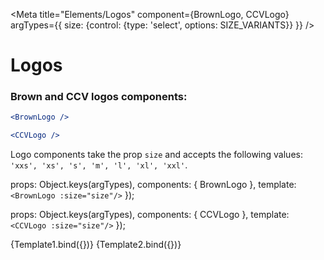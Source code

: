 
<Meta 
    title="Elements/Logos" 
    component={BrownLogo, CCVLogo}
    argTypes={{
        size: {control: {type: 'select', options: SIZE_VARIANTS}}
    }}
/>

# Logos

<ArgsTable story="Brown" />

### Brown and CCV logos components:
```jsx
<BrownLogo />
```
```jsx
<CCVLogo />
```

Logo components take the prop `size` and accepts the following values:
`'xxs', 'xs', 's', 'm', 'l', 'xl', 'xxl'`.


  props: Object.keys(argTypes),
  components: { BrownLogo },
  template: `<BrownLogo :size="size"/>`
});

  props: Object.keys(argTypes),
  components: { CCVLogo },
  template: `<CCVLogo :size="size"/>`
});


<Canvas >
    <Story name="Brown" args={{size: 'l'}}>
        {Template1.bind({})}
    </Story>
    <Story name="CCV" args={{size: 'm'}}>
        {Template2.bind({})}
    </Story>
</Canvas>

